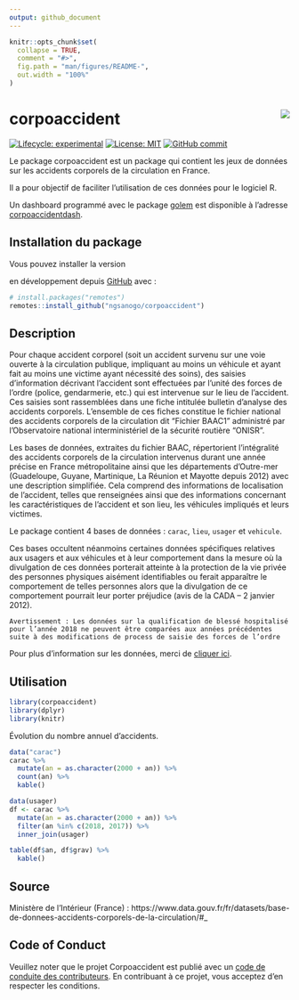 ```yaml
---
output: github_document
---
```


<!-- README.md is generated from README.Rmd. Please edit that file -->

```r
knitr::opts_chunk$set(
  collapse = TRUE,
  comment = "#>",
  fig.path = "man/figures/README-",
  out.width = "100%"
)
```

# corpoaccident <a href='https://github.com/ngsanogo/corpoaccident'><img src='man/figures/corpoaccident.ico' align="right"  /></a>

<!-- badges: start -->
[![Lifecycle: experimental](https://img.shields.io/badge/lifecycle-experimental-orange.svg)](https://www.tidyverse.org/lifecycle/#experimental)
[![License: MIT](https://img.shields.io/badge/License-MIT-blue.svg)](https://opensource.org/licenses/MIT)
[![GitHub commit](https://img.shields.io/github/last-commit/ngsanogo/corpoaccident)](https://github.com/ngsanogo/corpoaccident/commit/master)
<!-- badges: end -->

Le package corpoaccident est un package qui contient les jeux de données sur les accidents corporels de la circulation en France.

Il a pour objectif de faciliter l’utilisation de ces données pour le logiciel R.

Un dashboard programmé avec le package [golem](https://github.com/ThinkR-open/golem) est disponible à l'adresse [corpoaccidentdash](https://github.com/ngsanogo/corpoaccidentdash).

## Installation du package

Vous pouvez installer la version<!-- stable du package depuis le [CRAN](https://CRAN.R-project.org) avec : -->

<!-- ``` r -->
<!-- install.packages("corpoaccident") -->
<!-- ``` -->

<!-- et la version --> en développement depuis [GitHub](https://github.com/) avec :

``` r
# install.packages("remotes")
remotes::install_github("ngsanogo/corpoaccident")
```
## Description

Pour chaque accident corporel (soit un accident survenu sur une voie ouverte à la circulation publique, impliquant au moins un véhicule et ayant fait au moins une victime ayant nécessité des soins), des saisies d’information décrivant l’accident sont effectuées par l’unité des forces de l’ordre (police, gendarmerie, etc.) qui est intervenue sur le lieu de l’accident. Ces saisies sont rassemblées dans une fiche intitulée bulletin d’analyse des accidents corporels. L’ensemble de ces fiches constitue le fichier national des accidents corporels de la circulation dit "Fichier BAAC1
" administré par l’Observatoire national interministériel de la sécurité routière "ONISR".

Les bases de données, extraites du fichier BAAC, répertorient l'intégralité des accidents corporels de la circulation intervenus durant une année précise en France métropolitaine ainsi que les départements d’Outre-mer (Guadeloupe, Guyane, Martinique, La Réunion et Mayotte depuis 2012) avec une description simplifiée. Cela comprend des informations de localisation de l’accident, telles que renseignées ainsi que des informations concernant les caractéristiques de l’accident et son lieu, les véhicules impliqués et leurs victimes.

Le package contient 4 bases de données : `carac`, `lieu`, `usager` et `vehicule`.

Ces bases occultent néanmoins certaines données spécifiques relatives aux usagers et aux véhicules et à leur comportement dans la mesure où la divulgation de ces données porterait atteinte à la protection de la vie privée des personnes physiques aisément identifiables ou ferait apparaître le comportement de telles personnes alors que la divulgation de ce comportement pourrait leur porter préjudice (avis de la CADA – 2 janvier 2012). 

`Avertissement : Les données sur la qualification de blessé hospitalisé pour l’année 2018 ne peuvent être comparées aux
années précédentes suite à des modifications de process de saisie des forces de l’ordre`

Pour plus d'information sur les données, merci de [cliquer ici](https://www.data.gouv.fr/fr/datasets/r/8d4df329-bbbb-434c-9f1f-596d78ad529f).

## Utilisation

```r
library(corpoaccident)
library(dplyr)
library(knitr)
```

Évolution du nombre annuel d'accidents.

```r
data("carac")
carac %>%
  mutate(an = as.character(2000 + an)) %>%
  count(an) %>%
  kable()
```

```r
data(usager)
df <- carac %>%
  mutate(an = as.character(2000 + an)) %>%
  filter(an %in% c(2018, 2017)) %>%
  inner_join(usager)

table(df$an, df$grav) %>%
  kable()
```

## Source

Ministère de l'Intérieur (France) : https://www.data.gouv.fr/fr/datasets/base-de-donnees-accidents-corporels-de-la-circulation/#_

## Code of Conduct
  
Veuillez noter que le projet Corpoaccident est publié avec un [code de conduite des contributeurs](https://contributor-covenant.org/version/2/0/CODE_OF_CONDUCT.html). En contribuant à ce projet, vous acceptez d'en respecter les conditions.
